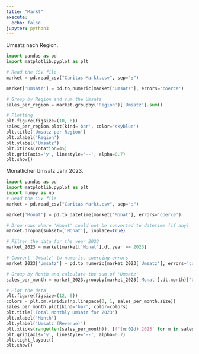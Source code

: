 ```yaml
---
title: "Markt"
execute:
  echo: false
jupyter: python3
---
```


Umsatz nach Region.

```python
import pandas as pd
import matplotlib.pyplot as plt

# Read the CSV file
market = pd.read_csv("Caritas Markt.csv", sep=";")

market['Umsatz'] = pd.to_numeric(market['Umsatz'], errors='coerce')

# Group by Region and sum the Umsatz
sales_per_region = market.groupby('Region')['Umsatz'].sum()

# Plotting
plt.figure(figsize=(10, 6))
sales_per_region.plot(kind='bar', color='skyblue')
plt.title('Umsatz per Region')
plt.xlabel('Region')
plt.ylabel('Umsatz')
plt.xticks(rotation=45)
plt.grid(axis='y', linestyle='--', alpha=0.7)
plt.show()
```

Monatlicher Umsatz Jahr 2023.

```python
import pandas as pd
import matplotlib.pyplot as plt
import numpy as np 
# Read the CSV file
market = pd.read_csv("Caritas Markt.csv", sep=";")

market['Monat'] = pd.to_datetime(market['Monat'], errors='coerce')

# Drop rows where 'Monat' could not be converted to datetime (if any)
market.dropna(subset=['Monat'], inplace=True)

# Filter the data for the year 2023
market_2023 = market[market['Monat'].dt.year == 2023]

# Convert 'Umsatz' to numeric, coercing errors
market_2023['Umsatz'] = pd.to_numeric(market_2023['Umsatz'], errors='coerce')

# Group by Month and calculate the sum of 'Umsatz'
sales_per_month = market_2023.groupby(market_2023['Monat'].dt.month)['Umsatz'].sum()

# Plot the data
plt.figure(figsize=(12, 6))
colors = plt.cm.viridis(np.linspace(0, 1, sales_per_month.size))
sales_per_month.plot(kind='bar', color=colors)
plt.title('Total Monthly Umsatz for 2023')
plt.xlabel('Month')
plt.ylabel('Umsatz (Revenue)')
plt.xticks(range(len(sales_per_month)), [f'{m:02d}.2023' for m in sales_per_month.index], rotation=45)
plt.grid(axis='y', linestyle='--', alpha=0.7)
plt.tight_layout()
plt.show()
```
